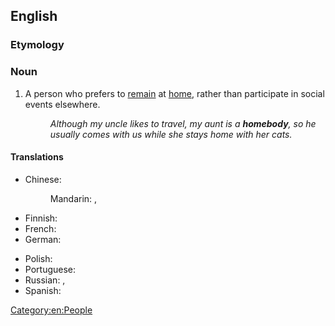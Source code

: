 ==English==

===Etymology===
{{compound|home|body|lang=en}}

===Noun===
{{en-noun|homebodies}}

# A person who prefers to [[remain]] at [[home]], rather than participate in social events elsewhere.
#: ''Although my uncle likes to travel, my aunt is a '''homebody''', so he usually comes with us while she stays home with her cats.''

====Translations====
{{trans-top|person who likes to stay home}}
* Chinese:
*: Mandarin: {{t+|cmn|宅男|tr=zháinán|m|sc=Hani}}, {{t+|cmn|宅女|tr=zháinǚ|f|sc=Hani}}
* Finnish: {{t+|fi|kotikissa}}
* French: {{t+|fr|casanier|m}}
* German: {{t+|de|Stubenhocker|m}}
{{trans-mid}}
* Polish: {{t+|pl|domator|m}}
* Portuguese: {{t+|pt|caseiro|m}}
* Russian: {{t+|ru|домосе́д|m}}, {{t+|ru|домосе́дка|f}}
* Spanish: {{t|es|casero|m}}
{{trans-bottom}}

[[Category:en:People]]